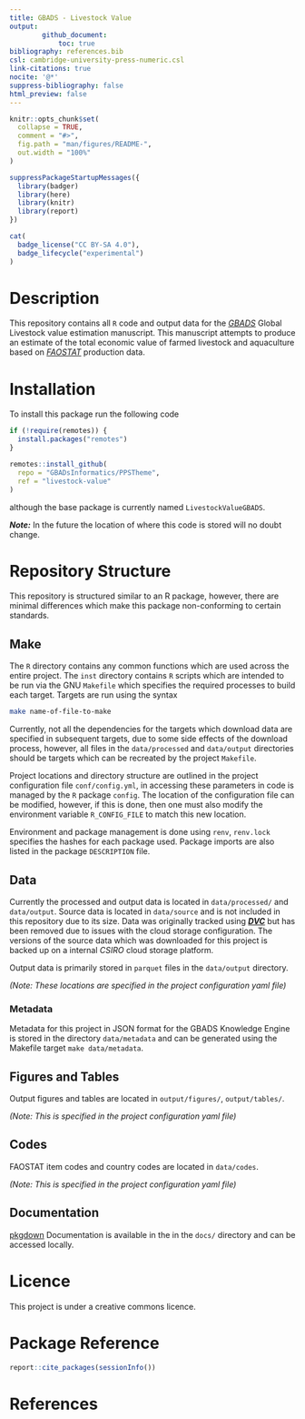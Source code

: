 ```yaml
---
title: GBADS - Livestock Value 
output: 
        github_document:
            toc: true 
bibliography: references.bib
csl: cambridge-university-press-numeric.csl
link-citations: true
nocite: '@*'
suppress-bibliography: false
html_preview: false
---
```


<!-- README.md is generated from README.Rmd. Please edit that file -->

```r
knitr::opts_chunk$set(
  collapse = TRUE,
  comment = "#>",
  fig.path = "man/figures/README-",
  out.width = "100%"
)
```

```r
suppressPackageStartupMessages({
  library(badger)
  library(here)
  library(knitr)
  library(report)
})
``` 

```r
cat(
  badge_license("CC BY-SA 4.0"),
  badge_lifecycle("experimental")
)
```



# Description
 
This repository contains all `R` code and output data for the
[*GBADS*](https://animalhealthmetrics.org/) Global Livestock value estimation
manuscript. This manuscript attempts to produce an estimate of the total
economic value of farmed livestock and aquaculture based on
[*FAOSTAT*](https://www.fao.org/faostat/en/) production data.
 

# Installation 

To install this package run the following code 

```r

if (!require(remotes)) {
  install.packages("remotes")
}

remotes::install_github(
  repo = "GBADsInformatics/PPSTheme",
  ref = "livestock-value"
)
```
although the base package is currently named `LivestockValueGBADS`.


***Note:*** In the future the location of where this code is stored will no 
doubt change. 

 
# Repository Structure 

This repository is structured similar to an R package, however, there are
minimal differences which make this package non-conforming to certain standards.

## Make

The `R` directory contains any common functions which are used across the entire
project. The `inst` directory contains `R` scripts which are intended to be run
via the GNU `Makefile` which specifies the required processes to build each
target. Targets are run using the syntax

```bash
make name-of-file-to-make
```

Currently, not all the dependencies for the targets which download data are
specified in subsequent targets, due to some side effects of the download
process,  however, all files in the `data/processed` and `data/output`
directories should be targets which can be recreated by the project  `Makefile`. 


Project locations and directory structure are outlined in the project
configuration file `conf/config.yml`, in accessing these parameters in code is
managed by the `R` package `config`. The location of the configuration file can
be modified, however, if this is done, then one must also modify the environment
variable `R_CONFIG_FILE` to match this new location.
 
Environment and package management is done using `renv`, `renv.lock` specifies
the hashes for each package used.  Package imports are also listed in the
package `DESCRIPTION` file.

## Data 


Currently the processed and output data is located in `data/processed/` and
`data/output`. Source data is located in `data/source` and is not included in
this repository due to its size. Data was originally tracked using
[***DVC***](https://dvc.org/) but has been removed due to issues with the cloud
storage configuration. The versions of the source data which was downloaded for
this project is backed up on a internal *CSIRO* cloud storage platform.


Output data is primarily stored in `parquet` files in the `data/output`
directory.

*(Note: These locations are specified in the project configuration yaml file)*

### Metadata 

Metadata for this project in JSON format for the GBADS Knowledge Engine 
is stored in the directory `data/metadata` and can be 
generated using the Makefile target `make data/metadata`. 


## Figures and Tables 

Output figures and tables are located in `output/figures/`, `output/tables/`. 

*(Note: This is specified in the project configuration yaml file)*

## Codes 

FAOSTAT item codes and country codes are located in `data/codes`. 

*(Note: This is specified in the project configuration yaml file)*

##  Documentation

[pkgdown](https://pkgdown.r-lib.org/) Documentation is available in the in the
`docs/` directory and can be accessed locally.
 


 
# Licence 
 
This project is under a creative commons licence.

# Package Reference 

```r
report::cite_packages(sessionInfo())
```

# References
